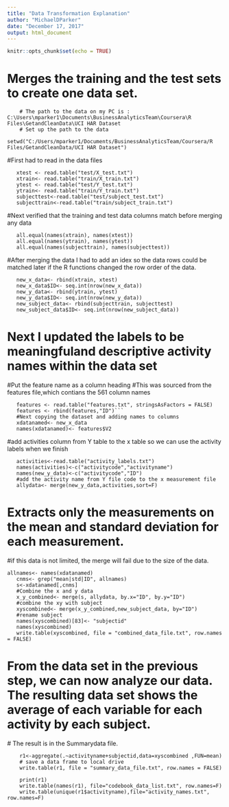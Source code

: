 ```yaml
---
title: "Data Transformation Explanation"
author: "MichaelDParker"
date: "December 17, 2017"
output: html_document
---
```


```r
knitr::opts_chunk$set(echo = TRUE)
```

# Merges the training and the test sets to create one data set.
        # The path to the data on my PC is : C:\Users\mparker1\Documents\BusinessAnalyticsTeam\Coursera\R Files\GetandCleanData\UCI HAR Dataset
        # Set up the path to the data
```{}
setwd("C:/Users/mparker1/Documents/BusinessAnalyticsTeam/Coursera/R Files/GetandCleanData/UCI HAR Dataset")
```
   #First had to read in the data files
```{}
   xtest <- read.table("test/X_test.txt")
   xtrain<- read.table("train/X_train.txt")
   ytest <- read.table("test/Y_test.txt")
   ytrain<- read.table("train/Y_train.txt")
   subjecttest<-read.table("test/subject_test.txt")
   subjecttrain<-read.table("train/subject_train.txt")
```
   #Next verified that the training and test data columns match before merging any data
```{}
   all.equal(names(xtrain), names(xtest))
   all.equal(names(ytrain), names(ytest))
   all.equal(names(subjecttrain), names(subjecttest))
```   
   #After merging the data I had to add an idex so the data rows could be matched later if the R functions changed the row order of the data. 
```{}   
   new_x_data<- rbind(xtrain, xtest)
   new_x_data$ID<- seq.int(nrow(new_x_data))
   new_y_data<- rbind(ytrain, ytest)
   new_y_data$ID<- seq.int(nrow(new_y_data))
   new_subject_data<- rbind(subjecttrain, subjecttest)
   new_subject_data$ID<- seq.int(nrow(new_subject_data))
```
# Next I updated the labels to be meaningfuland descriptive activity names within the data set
   #Put the feature name as a column heading
   #This was sourced from the features file,which contians the 561 column names

```{}
   features <- read.table("features.txt", stringsAsFactors = FALSE)
   features <- rbind(features,"ID")```
   #Next copying the dataset and adding names to columns
   xdatanamed<- new_x_data
   names(xdatanamed)<- features$V2
```
   #add activities column from Y table to the x table so we can use the activity labels when we finish
```{}
   activities<-read.table("activity_labels.txt")
   names(activities)<-c("activitycode","activityname")
   names(new_y_data)<-c("activitycode","ID")
   #add the activity name from Y file code to the x measurement file
   allydata<- merge(new_y_data,activities,sort=F)
```
# Extracts only the measurements on the mean and standard deviation for each measurement.
   #if this data is not limited, the merge will fail due to the size of the data.
   
```{}
allnames<- names(xdatanamed) 
   cnms<- grep("mean|std|ID", allnames)
   s<-xdatanamed[,cnms]
   #Combine the x and y data
   x_y_combined<- merge(s, allydata, by.x="ID", by.y="ID")
   #combine the xy with subject
   xyscombined<- merge(x_y_combined,new_subject_data, by="ID")
   #rename subject
   names(xyscombined)[83]<- "subjectid"
   names(xyscombined)
   write.table(xyscombined, file = "combined_data_file.txt", row.names = FALSE)
```
 
# From the data set in the previous step, we can now analyze our data. The resulting data set shows the average of each variable for each activity by each subject.
   # The result is in the Summarydata file.
```{}
    r1<-aggregate(.~activityname+subjectid,data=xyscombined ,FUN=mean)
    # save a data frame to local drive
    write.table(r1, file = "summary_data_file.txt", row.names = FALSE)
   
    print(r1)
    write.table(names(r1), file="codebook_data_list.txt", row.names=F)
    write.table(unique(r1$activityname),file="activity_names.txt", row.names=F)
```   
